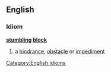 ==English==
===Idiom===
'''[[stumbling]] [[block]]'''
#a [[hindrance]], [[obstacle]] or [[impediment]]
[[Category:English idioms]]